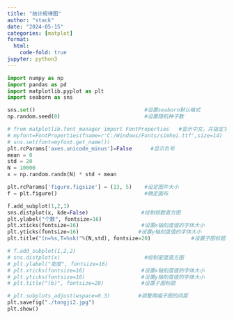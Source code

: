 ```yaml
---
title: "统计规律图"
author: "stack"
date: "2024-05-15"
categories: [matplot]
format:
  html:
    code-fold: true
jupyter: python3
---
```


```python
import numpy as np
import pandas as pd
import matplotlib.pyplot as plt
import seaborn as sns

sns.set()                                   #设置seaborn默认格式
np.random.seed(0)                           #设置随机种子数

# from matplotlib.font_manager import FontProperties   #显示中文，并指定字体
# myfont=FontProperties(fname=r'C:/Windows/Fonts/simhei.ttf',size=14)
# sns.set(font=myfont.get_name())
plt.rcParams['axes.unicode_minus']=False      #显示负号
mean = 0
std = 20
N = 10000
x = np.random.randn(N) * std + mean

plt.rcParams['figure.figsize'] = (13, 5)    #设定图片大小
f = plt.figure()                            #确定画布

f.add_subplot(1,2,1)
sns.distplot(x, kde=False)                 #绘制频数直方图
plt.ylabel("个数", fontsize=16)
plt.xticks(fontsize=16)                    #设置x轴刻度值的字体大小
plt.yticks(fontsize=16)                   #设置y轴刻度值的字体大小
plt.title("(n=%s,T=%sk)"%(N,std), fontsize=20)             #设置子图标题

# f.add_subplot(1,2,2)
# sns.distplot(x)                           #绘制密度直方图
# plt.ylabel("密度", fontsize=16)
# plt.xticks(fontsize=16)                  #设置x轴刻度值的字体大小
# plt.yticks(fontsize=16)                  #设置y轴刻度值的字体大小
# plt.title("(b)", fontsize=20)            #设置子图标题

# plt.subplots_adjust(wspace=0.3)         #调整两幅子图的间距
plt.savefig("./tongji2.jpg")
plt.show()

```